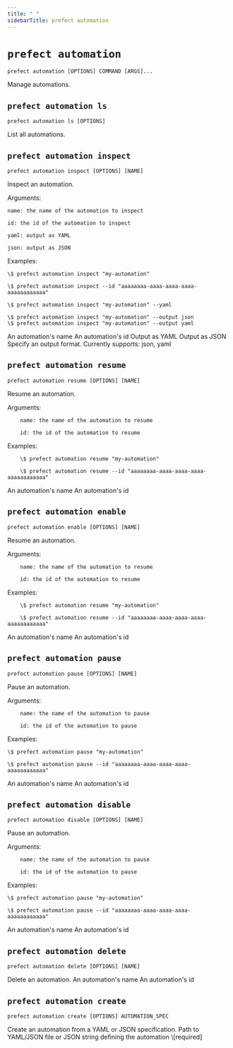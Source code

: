 ```yaml
---
title: " "
sidebarTitle: prefect automation
---
```


# `prefect automation`



```command
prefect automation [OPTIONS] COMMAND [ARGS]...
```



<Info>
Manage automations.
</Info>








## `prefect automation ls`



```command
prefect automation ls [OPTIONS]
```



<Info>
List all automations.
</Info>








## `prefect automation inspect`



```command
prefect automation inspect [OPTIONS] [NAME]
```



<Info>
Inspect an automation.

Arguments:

    name: the name of the automation to inspect

    id: the id of the automation to inspect

    yaml: output as YAML

    json: output as JSON

Examples:

    \$ prefect automation inspect "my-automation"

    \$ prefect automation inspect --id "aaaaaaaa-aaaa-aaaa-aaaa-aaaaaaaaaaaa"

    \$ prefect automation inspect "my-automation" --yaml

    \$ prefect automation inspect "my-automation" --output json
    \$ prefect automation inspect "my-automation" --output yaml
</Info>






<AccordionGroup>


<Accordion title="Arguments" defaultOpen>
<ResponseField name="NAME" type="string">
    An automation's name
</ResponseField>
</Accordion>



<Accordion title="Options" defaultOpen>

<ResponseField name="--id">
    An automation's id
</ResponseField>

<ResponseField name="--yaml">
    Output as YAML
</ResponseField>

<ResponseField name="--json">
    Output as JSON
</ResponseField>

<ResponseField name="--output">
    Specify an output format. Currently supports: json, yaml
</ResponseField>

</Accordion>

</AccordionGroup>



## `prefect automation resume`



```command
prefect automation resume [OPTIONS] [NAME]
```



<Info>
Resume an automation.

Arguments:

        name: the name of the automation to resume

        id: the id of the automation to resume

Examples:

        \$ prefect automation resume "my-automation"

        \$ prefect automation resume --id "aaaaaaaa-aaaa-aaaa-aaaa-aaaaaaaaaaaa"
</Info>






<AccordionGroup>


<Accordion title="Arguments" defaultOpen>
<ResponseField name="NAME" type="string">
    An automation's name
</ResponseField>
</Accordion>



<Accordion title="Options" defaultOpen>

<ResponseField name="--id">
    An automation's id
</ResponseField>

</Accordion>

</AccordionGroup>



## `prefect automation enable`



```command
prefect automation enable [OPTIONS] [NAME]
```



<Info>
Resume an automation.

Arguments:

        name: the name of the automation to resume

        id: the id of the automation to resume

Examples:

        \$ prefect automation resume "my-automation"

        \$ prefect automation resume --id "aaaaaaaa-aaaa-aaaa-aaaa-aaaaaaaaaaaa"
</Info>






<AccordionGroup>


<Accordion title="Arguments" defaultOpen>
<ResponseField name="NAME" type="string">
    An automation's name
</ResponseField>
</Accordion>



<Accordion title="Options" defaultOpen>

<ResponseField name="--id">
    An automation's id
</ResponseField>

</Accordion>

</AccordionGroup>



## `prefect automation pause`



```command
prefect automation pause [OPTIONS] [NAME]
```



<Info>
Pause an automation.

Arguments:

        name: the name of the automation to pause

        id: the id of the automation to pause

Examples:

    \$ prefect automation pause "my-automation"

    \$ prefect automation pause --id "aaaaaaaa-aaaa-aaaa-aaaa-aaaaaaaaaaaa"
</Info>






<AccordionGroup>


<Accordion title="Arguments" defaultOpen>
<ResponseField name="NAME" type="string">
    An automation's name
</ResponseField>
</Accordion>



<Accordion title="Options" defaultOpen>

<ResponseField name="--id">
    An automation's id
</ResponseField>

</Accordion>

</AccordionGroup>



## `prefect automation disable`



```command
prefect automation disable [OPTIONS] [NAME]
```



<Info>
Pause an automation.

Arguments:

        name: the name of the automation to pause

        id: the id of the automation to pause

Examples:

    \$ prefect automation pause "my-automation"

    \$ prefect automation pause --id "aaaaaaaa-aaaa-aaaa-aaaa-aaaaaaaaaaaa"
</Info>






<AccordionGroup>


<Accordion title="Arguments" defaultOpen>
<ResponseField name="NAME" type="string">
    An automation's name
</ResponseField>
</Accordion>



<Accordion title="Options" defaultOpen>

<ResponseField name="--id">
    An automation's id
</ResponseField>

</Accordion>

</AccordionGroup>



## `prefect automation delete`



```command
prefect automation delete [OPTIONS] [NAME]
```



<Info>
Delete an automation.
</Info>






<AccordionGroup>


<Accordion title="Arguments" defaultOpen>
<ResponseField name="NAME" type="string">
    An automation's name
</ResponseField>
</Accordion>



<Accordion title="Options" defaultOpen>

<ResponseField name="--id">
    An automation's id
</ResponseField>

</Accordion>

</AccordionGroup>



## `prefect automation create`



```command
prefect automation create [OPTIONS] AUTOMATION_SPEC
```



<Info>
Create an automation from a YAML or JSON specification.
</Info>






<AccordionGroup>


<Accordion title="Arguments" defaultOpen>
<ResponseField name="AUTOMATION_SPEC" type="string" required>
    Path to YAML/JSON file or JSON string defining the automation  \[required]
</ResponseField>
</Accordion>



</AccordionGroup>
